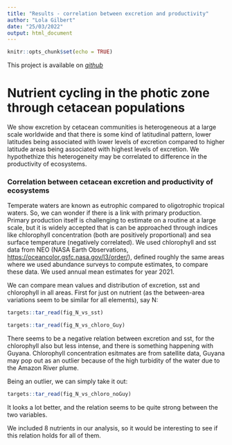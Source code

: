 ```yaml
---
title: "Results - correlation between excretion and productivity"
author: "Lola Gilbert"
date: "25/03/2022"
output: html_document
---
```


```r
knitr::opts_chunk$set(echo = TRUE)
```

This project is available on 
_[github](https://github.com/Lola-san/Cetacean.excretion.global.git)_

# Nutrient cycling in the photic zone through cetacean populations

We show excretion by cetacean communities is heterogeneous at a large scale worldwide and that there is some kind of latitudinal pattern, lower latitudes being associated with lower levels of excretion compared to higher latitude areas being associated with highest levels of excretion. We hypothethize this heterogeneity may be correlated to difference in the productivity of ecosystems. 

### Correlation between cetacean excretion and productivity of ecosystems

Temperate waters are known as eutrophic compared to oligotrophic tropical waters. So, we can wonder if there is a link with primary production. Primary production itself is challenging to estimate on a routine at a large scale, but it is widely accepted that is can be approached through indices like chlorophyll concentration (both are positively proportional) and sea surface temperature (negatively correlated). We used chlorophyll and sst data from NEO (NASA Earth Observations, [https://oceancolor.gsfc.nasa.gov/l3/order/](https://oceancolor.gsfc.nasa.gov/l3/order/)), defined roughly the same areas where we used abundance surveys to compute estimates, to compare these data. 
We used annual mean estimates for year 2021. 

We can compare mean values and distribution of excretion, sst and chlorophyll in all areas. First for just on nutrient (as the between-area variations seem to be similar for all elements), say N:

```r
targets::tar_read(fig_N_vs_sst)
```

```r
targets::tar_read(fig_N_vs_chloro_Guy)
```

There seems to be a negative relation between excretion and sst, for the chlorophyll also but less intense, and there is something happening with Guyana. Chlorophyll concentration esitmates are from satellite data, Guyana may pop out as an outlier because of the high turbidity of the water due to the Amazon River plume. 

Being an outlier, we can simply take it out: 

```r
targets::tar_read(fig_N_vs_chloro_noGuy)
```

It looks a lot better, and the relation seems to be quite strong between the two variables. 

We included 8 nutrients in our analysis, so it would be interesting to see if this relation holds for all of them. 



